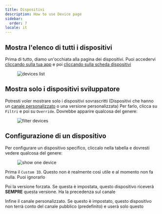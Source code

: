 ```yaml
---
title: Dispositivi
description: How to use Device page
sidebar:
  order: 7
locale: it
---
```


## Mostra l'elenco di tutti i dispositivi
Prima di tutto, diamo un'occhiata alla pagina dei dispositivi. Puoi accedervi [cliccando sulla tua app](/docs/webapp/main-page) e poi [cliccando sulla scheda dispositivi](/docs/webapp/main-app-page)

<figure><img style="margin-left: auto; margin-right: auto" src="/deviceswebp" alt="devices list" /><figcaption></figcaption></figure>

## Mostra solo i dispositivi sviluppatore
Potresti voler mostrare solo i dispositivi sovrascritti (Dispositivi che hanno un [canale personalizzato](docs/plugin/api/#setchannel) o una versione personalizzata)
Per farlo, clicca su `Filtri` e poi su `Override`. Dovrebbe apparire qualcosa del genere:

<figure><img style="margin-left: auto; margin-right: auto" src="/overwrite-filterwebp" alt="filter devices" /><figcaption></figcaption></figure>

## Configurazione di un dispositivo

Per configurare un dispositivo specifico, cliccalo nella tabella e dovresti vedere qualcosa del genere:

<figure><img style="margin-left: auto; margin-right: auto" src="/device-specificwebp" alt="show one device" /><figcaption></figcaption></figure>

Prima il `Custom ID`. Questo non è realmente così utile e al momento non fa nulla. Puoi ignorarlo

Poi la versione forzata. Se questa è impostata, questo dispositivo riceverà **SEMPRE** questa versione. Ha la precedenza sul canale

Infine il canale personalizzato. Se questo è impostato, questo dispositivo non terrà conto del canale pubblico (predefinito) e userà solo questo